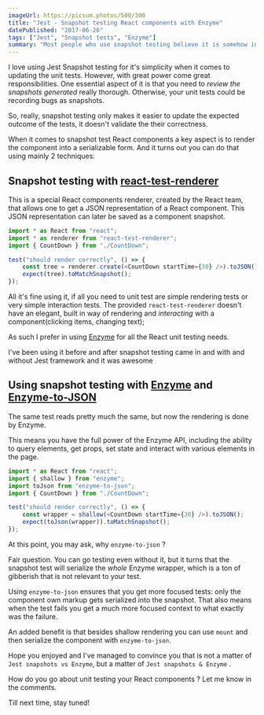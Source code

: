 ```yaml
---
imageUrl: https://picsum.photos/500/300
title: "Jest - Snapshot testing React components with Enzyme"
datePublished: "2017-06-26"
tags: ["Jest", "Snapshot tests", "Enzyme"]
summary: "Most people who use snapshot testing believe it is somehow incompatible with Enzyme. This post will show you that it's not Snapshots vs Enzyme but Snapshots & Enzyme"
---
```


I love using Jest Snapshot testing for it's simplicity when it comes to updating the unit tests.
However, with great power come great responsibilities.
One essential aspect of it is that you need to _review the snapshots generated_ really thorough.
Otherwise, your unit tests could be recording bugs as snapshots.

So, really, snapshot testing only makes it easier to update the expected outcome of the tests, it doesn't validate the their correctness.

When it comes to snapshot test React components a key aspect is to render the component into a serializable form.
And it turns out you can do that using mainly 2 techniques:

## Snapshot testing with [react-test-renderer](https://www.npmjs.com/package/react-test-renderer)

This is a special React components renderer, created by the React team, that allows one to get
a JSON representation of a React component.
This JSON representation can later be saved as a component snapshot.

```js
import * as React from "react";
import * as renderer from "react-test-renderer";
import { CountDown } from "./CountDown";

test("should render correctly", () => {
    const tree = renderer.create(<CountDown startTime={30} />).toJSON();
    expect(tree).toMatchSnapshot();
});
```

All it's fine using it, if all you need to unit test are simple rendering tests or very simple
interaction tests.
The provided `react-test-renderer` doesn't have an elegant, built in way of rendering and _interacting_ with a component(clicking items, changing text);

As such I prefer in using [Enzyme](http://airbnb.io/enzyme/) for all the React unit testing needs.

I've been using it before and after snapshot testing came in and with and without Jest framework and
it was awesome

## Using snapshot testing with [Enzyme](http://airbnb.io/enzyme/) and [Enzyme-to-JSON](https://github.com/adriantoine/enzyme-to-json)

The same test reads pretty much the same, but now the rendering is done by Enzyme.

This means you have the full power of the Enzyme API, including the ability to query
elements, get props, set state and interact with various elements in the page.

```js
import * as React from "react";
import { shallow } from "enzyme";
import toJson from "enzyme-to-json";
import { CountDown } from "./CountDown";

test("should render correctly", () => {
    const wrapper = shallow(<CountDown startTime={30} />).toJSON();
    expect(toJson(wrapper)).toMatchSnapshot();
});
```

At this point, you may ask, why `enzyme-to-json` ?

Fair question. You can go testing even without it, but it turns that the snapshot test
will serialize the _whole_ Enzyme wrapper, which is a ton of gibberish that is not relevant
to your test.

Using `enzyme-to-json` ensures that you get more focused tests: only the component own markup
gets serialized into the snapshot.
That also means when the test fails you get a much more focused context to what exactly was the
failure.

An added benefit is that besides shallow rendering you can use `mount` and then serialize the component with `enzyme-to-json`.

Hope you enjoyed and I've managed to convince you that is not a matter of `Jest snapshots vs Enzyme`, but a matter of `Jest snapshots & Enzyme` .

How do you go about unit testing your React components ? Let me know in the comments.

Till next time, stay tuned!
